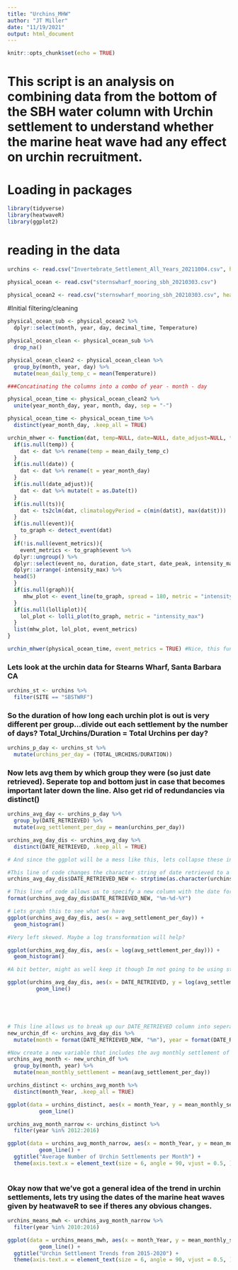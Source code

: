 ```yaml
---
title: "Urchins_MHW"
author: "JT Miller"
date: "11/19/2021"
output: html_document
---
```


```r
knitr::opts_chunk$set(echo = TRUE)
```

# This script is an analysis on combining data from the bottom of the SBH water column with Urchin settlement to understand whether the marine heat wave had any effect on urchin recruitment. 

# Loading in packages
```r
library(tidyverse)
library(heatwaveR)
library(ggplot2)
```


# reading in the data 
```r
urchins <- read.csv("Invertebrate_Settlement_All_Years_20211004.csv", header=T, sep = ",", na.strings="-99999")

physical_ocean <- read.csv("sternswharf_mooring_sbh_20210303.csv")

physical_ocean2 <- read.csv("sternswharf_mooring_sbh_20210303.csv", header=T, sep = ",", na.strings="9999")

```

#Initial filtering/cleaning
```r
physical_ocean_sub <- physical_ocean2 %>%
  dplyr::select(month, year, day, decimal_time, Temperature)

physical_ocean_clean <- physical_ocean_sub %>% 
  drop_na()

physical_ocean_clean2 <- physical_ocean_clean %>% 
  group_by(month, year, day) %>% 
  mutate(mean_daily_temp_c = mean(Temperature))

###Concatinating the columns into a combo of year - month - day

physical_ocean_time <- physical_ocean_clean2 %>% 
  unite(year_month_day, year, month, day, sep = "-")

physical_ocean_time <- physical_ocean_time %>% 
  distinct(year_month_day, .keep_all = TRUE)
```


```r
urchin_mhwer <- function(dat, temp=NULL, date=NULL, date_adjust=NULL, ts=NULL, event=NULL, event_metrics=NULL, graph=NULL, lolliplot=NULL) {
  if(is.null(temp)) {
    dat <- dat %>% rename(temp = mean_daily_temp_c)
  }
  if(is.null(date)) {
    dat <- dat %>% rename(t = year_month_day)
  }
  if(is.null(date_adjust)){
    dat <- dat %>% mutate(t = as.Date(t))
  }
  if(is.null(ts)){
    dat <- ts2clm(dat, climatologyPeriod = c(min(dat$t), max(dat$t)))
  }
  if(is.null(event)){
    to_graph <- detect_event(dat)
  }
  if(!is.null(event_metrics)){
    event_metrics <- to_graph$event %>% 
  dplyr::ungroup() %>%
  dplyr::select(event_no, duration, date_start, date_peak, intensity_max, intensity_cumulative) %>% 
  dplyr::arrange(-intensity_max) %>% 
  head(5)
  }
  if(is.null(graph)){
     mhw_plot <- event_line(to_graph, spread = 180, metric = "intensity_max", start_date = min(dat$t), end_date = max(dat$t))
  }
  if(is.null(lolliplot)){
    lol_plot <- lolli_plot(to_graph, metric = "intensity_max")
  }
  list(mhw_plot, lol_plot, event_metrics)
}

urchin_mhwer(physical_ocean_time, event_metrics = TRUE) #Nice, this function does everything we need. 
```
### Lets look at the urchin data for Stearns Wharf, Santa Barbara CA
```r
urchins_st <- urchins %>% 
  filter(SITE == "SBSTWRF")

```

### So the duration of how long each urchin plot is out is very different per group...divide out each settlement by the number of days? Total_Urchins/Duration = Total Urchins per day? 
```r
urchins_p_day <- urchins_st %>% 
  mutate(urchins_per_day = (TOTAL_URCHINS/DURATION))
```

### Now lets avg them by which group they were (so just date retrieved). Seperate top and bottom just in case that becomes important later down the line. Also get rid of redundancies via distinct()
```r
urchins_avg_day <- urchins_p_day %>% 
  group_by(DATE_RETRIEVED) %>%
  mutate(avg_settlement_per_day = mean(urchins_per_day))

urchins_avg_day_dis <- urchins_avg_day %>% 
  distinct(DATE_RETRIEVED, .keep_all = TRUE)

# And since the ggplot will be a mess like this, lets collapse these into months to get some better visualizations

#This line of code changes the character string of date retrieved to a Date type. 
urchins_avg_day_dis$DATE_RETRIEVED_NEW <- strptime(as.character(urchins_avg_day_dis$DATE_RETRIEVED), "%m/%d/%Y")

# This line of code allows us to specify a new column with the date formating
format(urchins_avg_day_dis$DATE_RETRIEVED_NEW, "%m-%d-%Y")

# Lets graph this to see what we have
ggplot(urchins_avg_day_dis, aes(x = avg_settlement_per_day)) +
  geom_histogram()

#Very left skewed. Maybe a log transformation will help?

ggplot(urchins_avg_day_dis, aes(x = log(avg_settlement_per_day))) +
  geom_histogram()

#A bit better, might as well keep it though Im not going to be using stats here since it has pseudoreplication. 

ggplot(urchins_avg_day_dis, aes(x = DATE_RETRIEVED, y = log(avg_settlement_per_day))) +
         geom_line()





# This line allows us to break up our DATE_RETRIEVED column into seperate columns including the month and the year.
new_urchin_df <- urchins_avg_day_dis %>% 
  mutate(month = format(DATE_RETRIEVED_NEW, "%m"), year = format(DATE_RETRIEVED_NEW, "%Y"), month_Year = format(DATE_RETRIEVED_NEW, "%Y-%m")) 

#Now create a new variable that includes the avg monthly settlement of urchins by month within each year.
urchins_avg_month <- new_urchin_df %>% 
  group_by(month, year) %>% 
  mutate(mean_monthly_settlement = mean(avg_settlement_per_day))

urchins_distinct <- urchins_avg_month %>% 
  distinct(month_Year, .keep_all = TRUE)
```

```r
ggplot(data = urchins_distinct, aes(x = month_Year, y = mean_monthly_settlement, group = 1)) +
          geom_line()

urchins_avg_month_narrow <- urchins_distinct %>% 
  filter(year %in% 2012:2016)

ggplot(data = urchins_avg_month_narrow, aes(x = month_Year, y = mean_monthly_settlement, group = 1)) +
          geom_line() +
  ggtitle("Average Number of Urchin Settlements per Month") +
  theme(axis.text.x = element_text(size = 6, angle = 90, vjust = 0.5, )) 
  
```
### Okay now that we've got a general idea of the trend in urchin settlements, lets try using the dates of the marine heat waves given by heatwaveR to see if theres any obvious changes.
```r
urchins_means_mwh <- urchins_avg_month_narrow %>% 
  filter(year %in% 2010:2016)

ggplot(data = urchins_means_mwh, aes(x = month_Year, y = mean_monthly_settlement, group = 1)) +
          geom_line() +
  ggtitle("Urchin Settlement Trends from 2015-2020") +
  theme(axis.text.x = element_text(size = 6, angle = 90, vjust = 0.5, )) 

```


 
